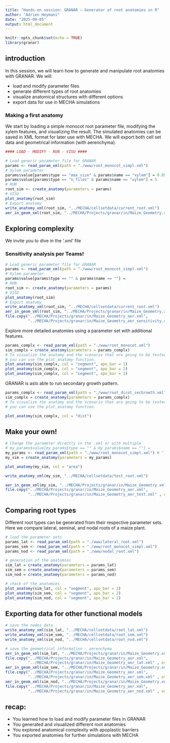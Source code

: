 ```yaml
---
title: "Hands-on session: GRANAR – Generator of root anatomies in R"
author: "Adrien Heymans"
date: "2025-09-05"
output: html_document
---
```


```r
knitr::opts_chunk$set(echo = TRUE)
library(granar)
```

## introduction

In this session, we will learn how to generate and manipulate root anatomies with GRANAR.
We will:

- load and modify parameter files
- generate different types of root anatomies
- visualize anatomical structures with different options
- export data for use in MECHA simulations

### Making a first anatomy

We start by loading a simple monocot root parameter file, modifying the xylem features, and visualizing the result.
The simulated anatomies can be saved in XML format for later use with MECHA.
We will export both cell set data and geometrical information (with aerenchyma).

```r
#### LOAD - MODIFY - RUN - VISU #### 

# Load generic parameter file for GRANAR
params <- read_param_xml(path = "./www/root_monocot_simpl.xml")
# Xylem parameter
params$value[params$type == "max_size" & params$name == "xylem"] = 0.05
params$value[params$type == "n_files" & params$name == "xylem"] = 5
# RUN
root_sim <- create_anatomy(parameters = params)
# VISU
plot_anatomy(root_sim)
# Export anatomy
write_anatomy_xml(root_sim, "../MECHA/cellsetdata/current_root.xml")
aer_in_geom_xml(root_sim, "../MECHA/Projects/granar/in/Maize_Geometry.xml")
```

## Exploring complexity

We invite you to dive in the '.xml' file

### Sensitivity analysis per Teams!

```r

# Load generic parameter file for GRANAR
params <- read_param_xml(path = "./www/root_monocot_simpl.xml")
# Xylem parameter
params$value[params$type == "" & params$name == ""] = 
# RUN
root_sim <- create_anatomy(parameters = params)
# VISU
plot_anatomy(root_sim)
# Export anatomy
write_anatomy_xml(root_sim, "../MECHA/cellsetdata/current_root.xml")
aer_in_geom_xml(root_sim, "../MECHA/Projects/granar/in/Maize_Geometry.xml")
file.copy("../MECHA/Projects/granar/in/Maize_Geometry_aer.xml",
          "../MECHA/Projects/granar/in/Maize_Geometry_aer_sensitivity.xml" , overwrite = T)

```
Explore more detailed anatomies using a parameter set with additional features.
```r
params_complx <- read_param_xml(path = "./www/root_monocot.xml")
sim_complx = create_anatomy(parameters = params_complx)
# To visualize the anatomy and the scenario that are going to be tested.
# you can use the plot_anatomy function.
plot_anatomy(sim_complx, col = "segment", apo_bar = 1)
plot_anatomy(sim_complx, col = "segment", apo_bar = 2)
plot_anatomy(sim_complx, col = "segment", apo_bar = 3)
```

GRANAR is aslo able to run secondary growth pattern. 

```r
params_complx <- read_param_xml(path = "./www/root_dicot_secGrowth.xml")
sim_complx = create_anatomy(parameters = params_complx)
# To visualize the anatomy and the scenario that are going to be tested.
# you can use the plot_anatomy function.

plot_anatomy(sim_complx, col = "dist")

```


## Make your own!

```r
# Change the parameter directly in the .xml or with multiple 
# my_params$value[my_params$type == "" & my_params$name == ""] = 
my_params <- read_param_xml(path = "./www/root_monocot_simpl.xml") # "./www/my_root.xml"
my_sim = create_anatomy(parameters = my_params)

plot_anatomy(my_sim, col = "area")

write_anatomy_xml(my_sim, "../MECHA/cellsetdata/test_root.xml")

aer_in_geom_xml(my_sim, "../MECHA/Projects/granar/in/Maize_Geometry.xml")
file.copy("../MECHA/Projects/granar/in/Maize_Geometry_aer.xml",
          "../MECHA/Projects/granar/in/Maize_Geometry_aer_test.xml" , overwrite = T)

```



## Comparing root types

Different root types can be generated from their respective parameter sets. Here we compare lateral, seminal, and nodal roots of a maize plant.

```r
# load the parameter sets
params_lat <- read_param_xml(path = "./www/lateral_root.xml")
params_sem <- read_param_xml(path = "./www/root_monocot_simpl.xml")
params_nod <- read_param_xml(path = "./www/nodal_root.xml")

# generation of the anatomies
sim_lat = create_anatomy(parameters = params_lat)
sim_sem = create_anatomy(parameters = params_sem)
sim_nod = create_anatomy(parameters = params_nod)

# check of the anatomies
plot_anatomy(sim_lat, col = "segment", apo_bar = 2)
plot_anatomy(sim_sem, col = "segment", apo_bar = 2)
plot_anatomy(sim_nod, col = "segment", apo_bar = 2)


```


## Exporting data for other functional models

```r
# save the nodes data 
write_anatomy_xml(sim_lat, "../MECHA/cellsetdata/root_lat.xml")
write_anatomy_xml(sim_sem, "../MECHA/cellsetdata/root_sem.xml")
write_anatomy_xml(sim_nod, "../MECHA/cellsetdata/root_nod.xml")

# save the geometrical information - aerenchyma
aer_in_geom_xml(sim_lat, "../MECHA/Projects/granar/in/Maize_Geometry.xml")
file.copy("../MECHA/Projects/granar/in/Maize_Geometry_aer.xml",
          "../MECHA/Projects/granar/in/Maize_Geometry_aer_lat.xml" , overwrite = T)
aer_in_geom_xml(sim_sem, "../MECHA/Projects/granar/in/Maize_Geometry.xml")
file.copy("../MECHA/Projects/granar/in/Maize_Geometry_aer.xml",
          "../MECHA/Projects/granar/in/Maize_Geometry_aer_sem.xml" , overwrite = T)
aer_in_geom_xml(sim_nod, "../MECHA/Projects/granar/in/Maize_Geometry.xml")
file.copy("../MECHA/Projects/granar/in/Maize_Geometry_aer.xml",
          "../MECHA/Projects/granar/in/Maize_Geometry_aer_nod.xml" , overwrite = T)
```



## recap:

- You learned how to load and modify parameter files in GRANAR
- You generated and visualized different root anatomies
- You explored anatomical complexity with apoplastic barriers
- You exported anatomies for further simulations with MECHA
